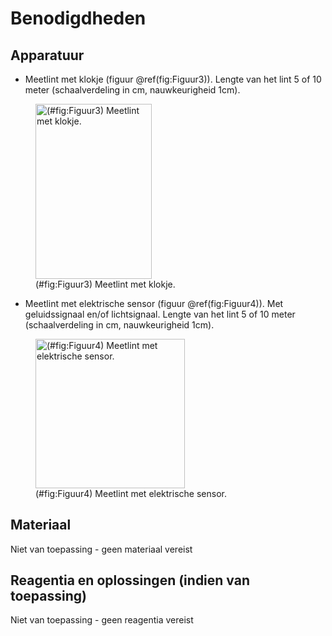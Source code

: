 # Benodigdheden

## Apparatuur

```{=html}
<!--
Opsomming van de apparatuur die nodig is en verwijzingen naar de sip's (Standard Instrument Procedure; <protocol-code>-YYYY.NN) indien die er zijn.
Indien geen specifiek sip's voorhanden, illustreer de toegelaten apparatuur met foto's, geef het exacte type apparatuur mee, ...
-->
```
-   Meetlint met klokje (figuur \@ref(fig:Figuur3)). Lengte van het lint 5 of 10 meter (schaalverdeling in cm, nauwkeurigheid 1cm).

![(#fig:Figuur3) Meetlint met klokje.](./media/image2.jpg){width="1.937846675415573in" height="2.9140562117235347in"}

-   Meetlint met elektrische sensor (figuur \@ref(fig:Figuur4)). Met geluidssignaal en/of lichtsignaal. Lengte van het lint 5 of 10 meter (schaalverdeling in cm, nauwkeurigheid 1cm).

![(#fig:Figuur4) Meetlint met elektrische sensor.](./media/image3.jpg){width="2.489931102362205in" height="2.489931102362205in"}

## Materiaal

```{=html}
<!--
Opsomming van gebruikte materialen.
Duidelijk aangeven welke materialen toelaatbaar zijn, welke volumes, afmetingen, materiaal, ... 
vb. vermeld niet staalnamepotje, maar wel: vierkant flesje, volume 250 ml, gegradueerd, vervaardigd uit PE, met afsluitbare deksel uit PP.
-->
```
Niet van toepassing - geen materiaal vereist

## Reagentia en oplossingen (indien van toepassing)

```{=html}
<!--
Een opsomming van reagentia, welke zuiverheid, volume, veiligheidsvoorschriften.
vb. Zwavelzuur (H2SO4), geconcentreerd (96%), pro analyse + veiligheidsinfo (sterk zuur, bijtend, gebruik handschoenen, bril en masker bij gebruik)
Een opsomming van oplossingen, welke zuiverheid, volume, veiligheidsvoorschriften.
Indien deze oplossingen zelf worden bereid, vermeld dan ook de bereidingswijze.
vb: Zwavelzuur 1M: verdun zwavelzuur geconcentreerd 18 maal met ultrapuur water.
Opgelet: giet altijd zwavelzuur bij water en nooit omgekeerd!
-->
```
Niet van toepassing - geen reagentia vereist
